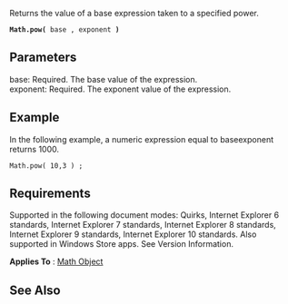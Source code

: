 Returns the value of a base expression taken to a specified power.

 '''Math.pow(''' base , exponent ''')'''

==Parameters==
; base: Required. The base value of the expression.
; exponent: Required. The exponent value of the expression.

==Example==
In the following example, a numeric expression equal to baseexponent returns 1000.

 Math.pow( 10,3 ) ;

==Requirements==
Supported in the following document modes: Quirks, Internet Explorer 6 standards, Internet Explorer 7 standards, Internet Explorer 8 standards, Internet Explorer 9 standards, Internet Explorer 10 standards. Also supported in Windows Store apps. See Version Information.

'''Applies To''' : [[Math|Math Object]]


==See Also==

              
